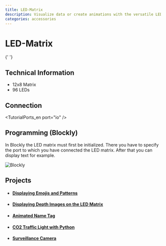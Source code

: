 ```yaml
---
title: LED-Matrix
description: Visualize data or create animations with the versatile LED matrix.
categories: accessories
---
```



# LED-Matrix

<ImageWithText src={ledMatrix} alt="LED-Matrix" title="LED-Matrix" />{' '}

## Technical Information

- 12x8 Matrix
- 96 LEDs

## Connection

<TutorialPorts_en port="io" />

## Programming (Blockly)
In Blockly the LED matrix must first be initialized. 
There you have to specify the port to which you have connected the LED matrix.
After that you can display text for example.

![Blockly](/img/en/hardware-bilder/led-matrix/led-matrix-block.svg)

## Projects

- #### [Displaying Emojis and Patterns](https://sensebox.de/projects/de/2024-04-02-smiley)
- #### [Displaying Depth Images on the LED Matrix](https://sensebox.de/projects/de/2024-04-02-tof-led)
- #### [Animated Name Tag](https://sensebox.de/projects/de/2024-04-02-namensschild)
- #### [CO2 Traffic Light with Python](https://sensebox.de/projects/de/2024-04-02-circuitpython-co2-ampel)
- #### [Surveillance Camera](https://sensebox.de/projects/de/2024-04-02-%C3%BCberwachungskamera)
